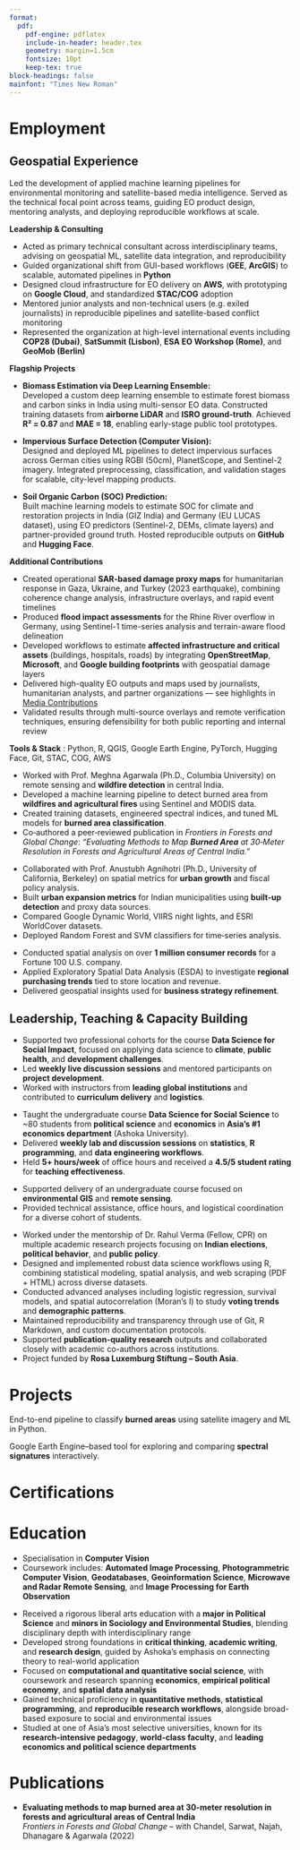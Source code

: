 ```yaml
---
format:
  pdf:
    pdf-engine: pdflatex
    include-in-header: header.tex
    geometry: margin=1.5cm
    fontsize: 10pt
    keep-tex: true
block-headings: false
mainfont: "Times New Roman"
---
```

\begin{center}
{\LARGE\bfseries Abdul Najah} \\
\vspace{0.5ex}
\textit{Geospatial Data Scientist | EO Consultant | Technical Lead in Environmental AI}

  \vspace{1ex}
  Berlin, Germany

  \vspace{1ex}
  \hrule
  \vspace{1.5ex}

  \faEnvelope\ \href{mailto:abdulnajahp@gmail.com}{abdulnajahp@gmail.com} \quad
  \faPhone\ +49\,155\,1027\,5727 \quad
  \faGithub\ \href{https://github.com/najahpokkiri}{github.com/najahpokkiri} \quad
  \faGlobe\ \href{https://abdulnajah.com}{abdulnajah.com}
\end{center}


# Employment

## Geospatial Experience

\begin{tabular*}{\textwidth}{@{\extracolsep{\fill}} l c r}
\large\textbf{Senior Data Scientist (Technical Lead)} & \large\textbf{vertify.earth / Vertical 52} & \large\textit{June 2024 – Present} \\
\textbf{Data Scientist} & & \textit{Oct 2023 – May 2024} \\
\end{tabular*}

Led the development of applied machine learning pipelines for environmental monitoring and satellite-based media intelligence. Served as the technical focal point across teams, guiding EO product design, mentoring analysts, and deploying reproducible workflows at scale.

**Leadership & Consulting**

- Acted as primary technical consultant across interdisciplinary teams, advising on geospatial ML, satellite data integration, and reproducibility
- Guided organizational shift from GUI-based workflows (**GEE**, **ArcGIS**) to scalable, automated pipelines in **Python**
- Designed cloud infrastructure for EO delivery on **AWS**, with prototyping on **Google Cloud**, and standardized **STAC/COG** adoption 
- Mentored junior analysts and non-technical users (e.g. exiled journalists) in reproducible pipelines and satellite-based conflict monitoring
- Represented the organization at high-level international events including **COP28 (Dubai)**, **SatSummit (Lisbon)**, **ESA EO Workshop (Rome)**, and **GeoMob (Berlin)**
  
**Flagship Projects**

- **Biomass Estimation via Deep Learning Ensemble:**  
  Developed a custom deep learning ensemble to estimate forest biomass and carbon sinks in India using multi-sensor EO data. Constructed training datasets from **airborne LiDAR** and **ISRO ground-truth**. Achieved **R² = 0.87** and **MAE = 18**, enabling early-stage public tool prototypes.

- **Impervious Surface Detection (Computer Vision):**  
  Designed and deployed ML pipelines to detect impervious surfaces across German cities using RGBI (50cm), PlanetScope, and Sentinel-2 imagery. Integrated preprocessing, classification, and validation stages for scalable, city-level mapping products.

- **Soil Organic Carbon (SOC) Prediction:**  
  Built machine learning models to estimate SOC for climate and restoration projects in India (GIZ India) and Germany (EU LUCAS dataset), using EO predictors (Sentinel-2, DEMs, climate layers) and partner-provided ground truth. Hosted reproducible outputs on **GitHub** and **Hugging Face**.

**Additional Contributions**

- Created operational **SAR-based damage proxy maps** for humanitarian response in Gaza, Ukraine, and Turkey (2023 earthquake), combining coherence change analysis, infrastructure overlays, and rapid event timelines 
- Produced **flood impact assessments** for the Rhine River overflow in Germany, using Sentinel-1 time-series analysis and terrain-aware flood delineation
- Developed workflows to estimate **affected infrastructure and critical assets** (buildings, hospitals, roads) by integrating **OpenStreetMap**, **Microsoft**, and **Google building footprints** with geospatial damage layers
- Delivered high-quality EO outputs and maps used by journalists, humanitarian analysts, and partner organizations — see highlights in [Media Contributions](https://abdulnajah.com/posts/media-contributions/)
- Validated results through multi-source overlays and remote verification techniques, ensuring defensibility for both public reporting and internal review

**Tools & Stack**  : Python, R, QGIS, Google Earth Engine, PyTorch, Hugging Face, Git, STAC, COG, AWS
\newpage

\begin{tabular*}{\textwidth}{@{\extracolsep{\fill}} l c r}
\large\textbf{Research Assistant } & \large\textbf{Centre for Climate Change \& Sustainability} & \large\textit{May – Oct 2023} \\
\end{tabular*}
- Worked with Prof. Meghna Agarwala (Ph.D., Columbia University) on remote sensing and **wildfire detection** in central India.
- Developed a machine learning pipeline to detect burned area from **wildfires and agricultural fires** using Sentinel and MODIS data.
- Created training datasets, engineered spectral indices, and tuned ML models for **burned area classification**.
- Co‑authored a peer‑reviewed publication in *Frontiers in Forests and Global Change*: 
  *"Evaluating Methods to Map **Burned Area** at 30‑Meter Resolution in Forests and Agricultural Areas of Central India."*


\begin{tabular*}{\textwidth}{@{\extracolsep{\fill}} l c r}
\large\textbf{Research Assistant } & \large\textbf{ Ashoka University} & \large\textit{Oct - Dec 2023} \\
\end{tabular*}
- Collaborated with Prof. Anustubh Agnihotri (Ph.D., University of California, Berkeley) on spatial metrics for **urban growth** and fiscal policy analysis. 
- Built **urban expansion metrics** for Indian municipalities using **built-up detection** and proxy data sources.
- Compared Google Dynamic World, VIIRS night lights, and ESRI WorldCover datasets. 
- Deployed Random Forest and SVM classifiers for time‑series analysis.

\begin{tabular*}{\textwidth}{@{\extracolsep{\fill}} l c r}
\large\textbf{GIS Data Science Intern} & \large\textbf{Gramener, Hyderabad} & \large\textit{May – June 2022} \\
\end{tabular*}
- Conducted spatial analysis on over **1 million consumer records** for a Fortune 100 U.S. company.
- Applied Exploratory Spatial Data Analysis (ESDA) to investigate **regional purchasing trends** tied to store location and revenue.
- Delivered geospatial insights used for **business strategy refinement**.


## Leadership, Teaching & Capacity Building

\begin{tabular*}{\textwidth}{@{\extracolsep{\fill}} l c r}
\large\textbf{Teaching Assistant} & \large\textbf{AshokaX (Online, funded by data.org)} & \large\textit{2023–2025} \\
\end{tabular*}

- Supported two professional cohorts for the course **Data Science for Social Impact**, focused on applying data science to **climate**, **public health**, and **development challenges**.
- Led **weekly live discussion sessions** and mentored participants on **project development**.
- Worked with instructors from **leading global institutions** and contributed to **curriculum delivery** and **logistics**.

\begin{tabular*}{\textwidth}{@{\extracolsep{\fill}} l c r}
\large\textbf{Teaching Fellow} & \large\textbf{Ashoka University, India} & \large\textit{Jan – May 2023} \\
\end{tabular*}

- Taught the undergraduate course **Data Science for Social Science** to ~80 students from **political science** and **economics** in **Asia’s #1 economics department** (Ashoka University).
- Delivered **weekly lab and discussion sessions** on **statistics**, **R programming**, and **data engineering workflows**.
- Held **5+ hours/week** of office hours and received a **4.5/5 student rating** for **teaching effectiveness**.

\begin{tabular*}{\textwidth}{@{\extracolsep{\fill}} l c r}
\large\textbf{Teaching Assistant} & \large\textbf{Ashoka University (Prof. Meghna Agarwala)} & \large\textit{2022} \\
\end{tabular*}
- Supported delivery of an undergraduate course focused on **environmental GIS** and **remote sensing**.
- Provided technical assistance, office hours, and logistical coordination for a diverse cohort of students.

\begin{tabular*}{\textwidth}{@{\extracolsep{\fill}} l c r}
\large\textbf{Research Associate} & \large\textbf{Centre for Policy Research (CPR)} & \large\textit{June 2020 – Dec 2021} \\
\end{tabular*}
- Worked under the mentorship of Dr. Rahul Verma (Fellow, CPR) on multiple academic research projects focusing on **Indian elections**, **political behavior**, and **public policy**.
- Designed and implemented robust data science workflows using R, combining statistical modeling, spatial analysis, and web scraping (PDF + HTML) across diverse datasets.
- Conducted advanced analyses including logistic regression, survival models, and spatial autocorrelation (Moran's I) to study **voting trends** and **demographic patterns**.
- Maintained reproducibility and transparency through use of Git, R Markdown, and custom documentation protocols.
- Supported **publication-quality research** outputs and collaborated closely with academic co-authors across institutions.
- Project funded by **Rosa Luxemburg Stiftung – South Asia**.

# **Projects**

\begin{tabular*}{\textwidth}{@{\extracolsep{\fill}} l r}
\textbf{Burned Area Prediction using Landsat 5 and Machine Learning} & \href{https://github.com/najahpokkiri/burned-area-prediction-landsat5}{View on GitHub} \\
\end{tabular*}
End-to-end pipeline to classify **burned areas** using satellite imagery and ML in Python.

\vspace{-0.2em}

\begin{tabular*}{\textwidth}{@{\extracolsep{\fill}} l r}
\textbf{Compare Spectra App} & \href{https://najahpokkiri.com/posts/compare-spectra/}{View Project} \\
\end{tabular*}
Google Earth Engine–based tool for exploring and comparing **spectral signatures** interactively.

# **Certifications**

\begin{tabular*}{\textwidth}{@{\extracolsep{\fill}} l r}
Beyond the Visible: Introduction to \textbf{Hyperspectral Remote Sensing} & EO College \\
\textbf{Crop Mapping} using SAR \& Optical Remote Sensing & NASA ARSET \\
Earth Observations for \textbf{Humanitarian Applications} & NASA ARSET \\
ENVI Analytics & Esri India \\
\end{tabular*}

# **Education**

\begin{tabular*}{\textwidth}{@{\extracolsep{\fill}} l c r}
\large\textbf{M.Sc. Geodesy and Geoinformation} & \large\textbf{Technische Universität Berlin} & \large\textit{2024 – Present} \\
\end{tabular*}
- Specialisation in **Computer Vision**
- Coursework includes: **Automated Image Processing**, **Photogrammetric Computer Vision**, **Geodatabases**, **Geoinformation Science**, **Microwave and Radar Remote Sensing**, and **Image Processing for Earth Observation**

\begin{tabular*}{\textwidth}{@{\extracolsep{\fill}} l c r}
\large\textbf{B.A. (Hons.) Political Science} & \large\textbf{Ashoka University, India} & \large\textit{2017 – 2020} \\
\end{tabular*}

\begin{tabular*}{\textwidth}{@{\extracolsep{\fill}} l c r}
\large\textbf{Postgraduate Diploma in Advanced Research (DipSAR)} & & \large\textit{2022 – 2022} \\
\end{tabular*}

- Received a rigorous liberal arts education with a **major in Political Science** and **minors in Sociology and Environmental Studies**, blending disciplinary depth with interdisciplinary range
- Developed strong foundations in **critical thinking**, **academic writing**, and **research design**, guided by Ashoka’s emphasis on connecting theory to real-world application
- Focused on **computational and quantitative social science**, with coursework and research spanning **economics**, **empirical political economy**, and **spatial data analysis**
- Gained technical proficiency in **quantitative methods**, **statistical programming**, and **reproducible research workflows**, alongside broad-based exposure to social and environmental issues
- Studied at one of Asia’s most selective universities, known for its **research-intensive pedagogy**, **world-class faculty**, and **leading economics and political science departments**
  
# **Publications**

- **Evaluating methods to map burned area at 30-meter resolution in forests and agricultural areas of Central India**  
  *Frontiers in Forests and Global Change* – with Chandel, Sarwat, Najah, Dhanagare & Agarwala (2022)